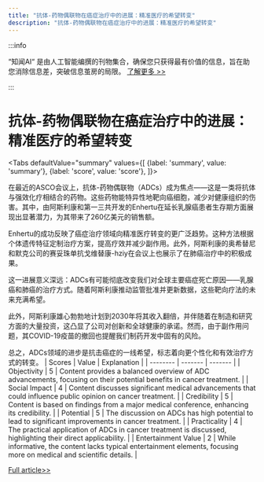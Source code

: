 ```yaml
---
title: "抗体-药物偶联物在癌症治疗中的进展：精准医疗的希望转变"
description: "抗体-药物偶联物在癌症治疗中的进展：精准医疗的希望转变"
---
```



:::info

“知闻AI“ 是由人工智能编撰的刊物集合，确保您只获得最有价值的信息，旨在助您消除信息差，突破信息茧房的局限。  [了解更多 >>](/)

:::

# 抗体-药物偶联物在癌症治疗中的进展：精准医疗的希望转变


<Tabs
	defaultValue="summary"
	values={[
	{label: 'summary', value: 'summary'},
	{label: 'score', value: 'score'},
]}>
<TabItem value="summary">


在最近的ASCO会议上，抗体-药物偶联物（ADCs）成为焦点——这是一类将抗体与强效化疗相结合的药物。这些药物能特异性地靶向癌细胞，减少对健康组织的伤害。其中，由阿斯利康和第一三共开发的Enhertu在延长乳腺癌患者生存期方面展现出显著潜力，为其带来了260亿美元的销售额。

Enhertu的成功反映了癌症治疗领域向精准医疗转变的更广泛趋势。这种方法根据个体遗传特征定制治疗方案，提高疗效并减少副作用。此外，阿斯利康的奥希替尼和默克公司的赛妥珠单抗戈维替康-hziy在会议上也展示了在肺癌治疗中的积极成果。

这一进展意义深远：ADCs有可能彻底改变我们对全球主要癌症死亡原因——乳腺癌和肺癌的治疗方式。随着阿斯利康推动监管批准并更新数据，这些靶向疗法的未来充满希望。

此外，阿斯利康雄心勃勃地计划到2030年将其收入翻倍，并伴随着在制造和研究方面的大量投资，这凸显了公司对创新和全球健康的承诺。然而，由于副作用问题，其COVID-19疫苗的撤回也提醒我们制药开发中固有的风险。

总之，ADCs领域的进步是抗击癌症的一线希望，标志着向更个性化和有效治疗方式的转变。
</TabItem>
<TabItem value="score">
	| Scores     | Value   | Explanation |
	| -------- | ------- | ------- |
	| Objectivity  | 5    | Content provides a balanced overview of ADC advancements, focusing on their potential benefits in cancer treatment.    |
	| Social Impact | 4     | Content discusses significant medical advancements that could influence public opinion on cancer treatment.    |
	| Credibility    | 5    | Content is based on findings from a major medical conference, enhancing its credibility.    |
	| Potential    | 5    | The discussion on ADCs has high potential to lead to significant improvements in cancer treatment.    |
	| Practicality    | 4    | The practical application of ADCs in cancer treatment is discussed, highlighting their direct applicability.    |
	| Entertainment Value    | 2    | While informative, the content lacks typical entertainment elements, focusing more on medical and scientific details.    |
</TabItem>
</Tabs>

[Full article>>](https://readhub.cn/topic/8a6dwdIGdUi)
